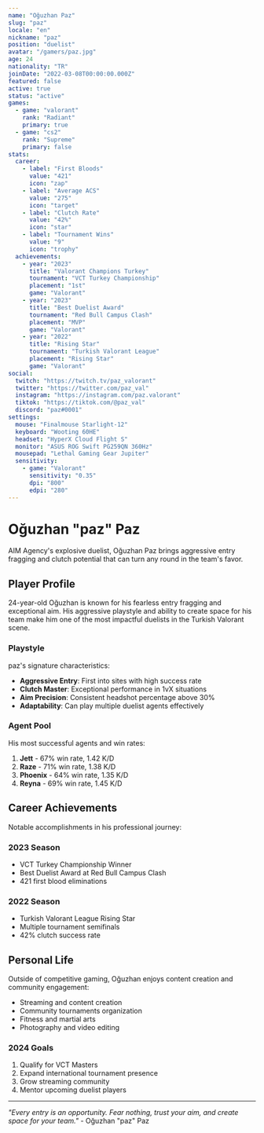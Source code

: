 ```yaml
---
name: "Oğuzhan Paz"
slug: "paz"
locale: "en"
nickname: "paz"
position: "duelist"
avatar: "/gamers/paz.jpg"
age: 24
nationality: "TR"
joinDate: "2022-03-08T00:00:00.000Z"
featured: false
active: true
status: "active"
games:
  - game: "valorant"
    rank: "Radiant"
    primary: true
  - game: "cs2"
    rank: "Supreme"
    primary: false
stats:
  career:
    - label: "First Bloods"
      value: "421"
      icon: "zap"
    - label: "Average ACS"
      value: "275"
      icon: "target"
    - label: "Clutch Rate"
      value: "42%"
      icon: "star"
    - label: "Tournament Wins"
      value: "9"
      icon: "trophy"
  achievements:
    - year: "2023"
      title: "Valorant Champions Turkey"
      tournament: "VCT Turkey Championship"
      placement: "1st"
      game: "Valorant"
    - year: "2023"
      title: "Best Duelist Award"
      tournament: "Red Bull Campus Clash"
      placement: "MVP"
      game: "Valorant"
    - year: "2022"
      title: "Rising Star"
      tournament: "Turkish Valorant League"
      placement: "Rising Star"
      game: "Valorant"
social:
  twitch: "https://twitch.tv/paz_valorant"
  twitter: "https://twitter.com/paz_val"
  instagram: "https://instagram.com/paz.valorant"
  tiktok: "https://tiktok.com/@paz_val"
  discord: "paz#0001"
settings:
  mouse: "Finalmouse Starlight-12"
  keyboard: "Wooting 60HE"
  headset: "HyperX Cloud Flight S"
  monitor: "ASUS ROG Swift PG259QN 360Hz"
  mousepad: "Lethal Gaming Gear Jupiter"
  sensitivity:
    - game: "Valorant"
      sensitivity: "0.35"
      dpi: "800"
      edpi: "280"
---
```


# Oğuzhan "paz" Paz

AIM Agency's explosive duelist, Oğuzhan Paz brings aggressive entry fragging and clutch potential that can turn any round in the team's favor.

## Player Profile

24-year-old Oğuzhan is known for his fearless entry fragging and exceptional aim. His aggressive playstyle and ability to create space for his team make him one of the most impactful duelists in the Turkish Valorant scene.

### Playstyle

paz's signature characteristics:
- **Aggressive Entry**: First into sites with high success rate
- **Clutch Master**: Exceptional performance in 1vX situations
- **Aim Precision**: Consistent headshot percentage above 30%
- **Adaptability**: Can play multiple duelist agents effectively

### Agent Pool

His most successful agents and win rates:
1. **Jett** - 67% win rate, 1.42 K/D
2. **Raze** - 71% win rate, 1.38 K/D
3. **Phoenix** - 64% win rate, 1.35 K/D
4. **Reyna** - 69% win rate, 1.45 K/D

## Career Achievements

Notable accomplishments in his professional journey:

### 2023 Season
- VCT Turkey Championship Winner
- Best Duelist Award at Red Bull Campus Clash
- 421 first blood eliminations

### 2022 Season
- Turkish Valorant League Rising Star
- Multiple tournament semifinals
- 42% clutch success rate

## Personal Life

Outside of competitive gaming, Oğuzhan enjoys content creation and community engagement:
- Streaming and content creation
- Community tournaments organization
- Fitness and martial arts
- Photography and video editing

### 2024 Goals

1. Qualify for VCT Masters
2. Expand international tournament presence
3. Grow streaming community
4. Mentor upcoming duelist players

---

*"Every entry is an opportunity. Fear nothing, trust your aim, and create space for your team."* - Oğuzhan "paz" Paz
